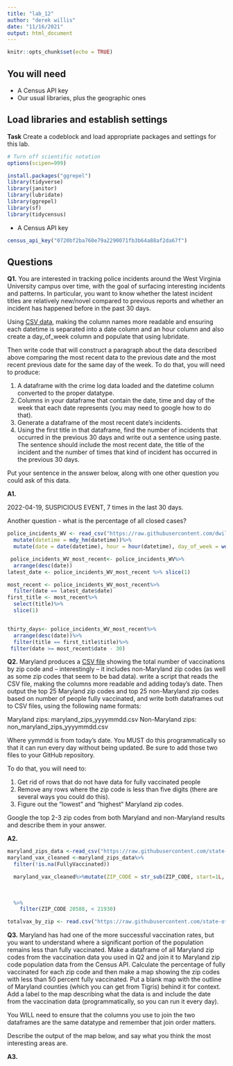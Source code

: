 ```yaml
---
title: "lab_12"
author: "derek willis"
date: "11/16/2021"
output: html_document
---
```


```r
knitr::opts_chunk$set(echo = TRUE)
```

## You will need

* A Census API key
* Our usual libraries, plus the geographic ones

## Load libraries and establish settings

**Task** Create a codeblock and load appropriate packages and settings for this lab.

```r
# Turn off scientific notation
options(scipen=999)
```

```r
install.packages("ggrepel")
library(tidyverse)
library(janitor)
library(lubridate)
library(ggrepel)
library(sf)
library(tidycensus)
```

* A Census API key
```r
census_api_key("0720bf2ba760e79a2290071fb3b64a88af2da67f")
```
## Questions

**Q1.** You are interested in tracking police incidents around the West Virginia University campus over time, with the goal of surfacing interesting incidents and patterns. In particular, you want to know whether the latest incident titles are relatively new/novel compared to previous reports and whether an incident has happened before in the past 30 days.

Using [CSV data](https://raw.githubusercontent.com/dwillis/wvu-projects/master/crime-log/crime_log.csv), making the column names more readable and ensuring each datetime is separated into a date column and an hour column and also create a day_of_week column and populate that using lubridate.

Then write code that will construct a paragraph about the data described above comparing the most recent data to the previous date and the most recent previous date for the same day of the week. To do that, you will need to produce:

1. A dataframe with the crime log data loaded and the datetime column converted to the proper datatype.
2. Columns in your dataframe that contain the date, time and day of the week that each date represents (you may need to google how to do that).
3. Generate a dataframe of the most recent date's incidents.
4. Using the first title in that dataframe, find the number of incidents that occurred in the previous 30 days and write out a sentence using paste. The sentence should include the most recent date, the title of the incident and the number of times that kind of incident has occurred in the previous 30 days.

Put your sentence in the answer below, along with one other question you could ask of this data.

**A1.**
	
2022-04-19, SUSPICIOUS EVENT, 7 times in the last 30 days. 

Another question - what is the percentage of all closed cases?

```r

police_incidents_WV <- read_csv("https://raw.githubusercontent.com/dwillis/wvu-projects/master/crime-log/crime_log.csv")%>%
  mutate(datetime = mdy_hm(datetime))%>%
  mutate(date = date(datetime), hour = hour(datetime), day_of_week = wday(date))

 police_incidents_WV_most_recent<- police_incidents_WV%>% 
  arrange(desc(date))
latest_date <- police_incidents_WV_most_recent %>% slice(1)

most_recent <- police_incidents_WV_most_recent%>%
  filter(date == latest_date$date)
first_title <- most_recent%>%
  select(title)%>%
  slice(1)


thirty_days<- police_incidents_WV_most_recent%>%
  arrange(desc(date))%>%
  filter(title == first_title$title)%>%
 filter(date >= most_recent$date - 30)


```

**Q2.** Maryland produces a [CSV file](https://raw.githubusercontent.com/state-of-maryland/VaccineCSVs/master/Vax_ZIP_CODE_FirstSecondSingle_Totals_Raw.csv) showing the total number of vaccinations by zip code and -- interestingly -- it includes non-Maryland zip codes (as well as some zip codes that seem to be bad data). write a script that reads the CSV file, making the columns more readable and adding today's date. Then output the top 25 Maryland zip codes and top 25 non-Maryland zip codes based on number of people fully vaccinated, and write both dataframes out to CSV files, using the following name formats:

Maryland zips: maryland_zips_yyyymmdd.csv
Non-Maryland zips: non_maryland_zips_yyyymmdd.csv

Where yymmdd is from today's date. You MUST do this programmatically so that it can run every day without being updated. Be sure to add those two files to your GitHub repository.

To do that, you will need to:

1. Get rid of rows that do not have data for fully vaccinated people
2. Remove any rows where the zip code is less than five digits (there are several ways you could do this).
3. Figure out the "lowest" and "highest" Maryland zip codes.

Google the top 2-3 zip codes from both Maryland and non-Maryland results and describe them in your answer.

**A2.**
```r

maryland_zips_data <-read_csv("https://raw.githubusercontent.com/state-of-maryland/VaccineCSVs/master/Vax_ZIP_CODE_FirstSecondSingle_Totals_Raw.csv")
maryland_vax_cleaned <-maryland_zips_data%>%
  filter(!is.na(FullyVaccinated))

  maryland_vax_cleaned%>%mutate(ZIP_CODE = str_sub(ZIP_CODE, start=1L, end=5L))
  
  
  
  %>%
    filter(ZIP_CODE 20588, < 21930)

```





```r

totalvax_by_zip <- read.csv("https://raw.githubusercontent.com/state-of-maryland/VaccineCSVs/master/Vax_ZIP_CODE_FirstSecondSingle_Totals_Raw.csv")
```

**Q3.** Maryland has had one of the more successful vaccination rates, but you want to understand where a significant portion of the population remains less than fully vaccinated. Make a dataframe of all Maryland zip codes from the vaccination data you used in Q2 and join it to Maryland zip code population data from the Census API. Calculate the percentage of fully vaccinated for each zip code and then make a map showing the zip codes with less than 50 percent fully vaccinated. Put a blank map with the outline of Maryland counties (which you can get from Tigris) behind it for context. Add a label to the map describing what the data is and include the date from the vaccination data (programmatically, so you can run it every day).

You WILL need to ensure that the columns you use to join the two dataframes are the same datatype and remember that join order matters.

Describe the output of the map below, and say what you think the most interesting areas are.

**A3.**

```r
```
